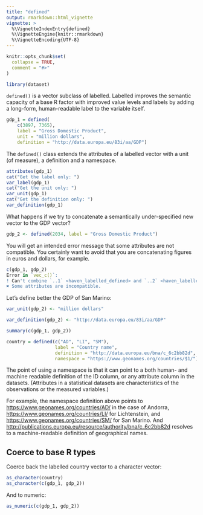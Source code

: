 ```yaml
---
title: "defined"
output: rmarkdown::html_vignette
vignette: >
  %\VignetteIndexEntry{defined}
  %\VignetteEngine{knitr::rmarkdown}
  %\VignetteEncoding{UTF-8}
---
```


```r
knitr::opts_chunk$set(
  collapse = TRUE,
  comment = "#>"
)
```

```r
library(dataset)
```

`defined()` is a vector subclass of labelled. Labelled improves the semantic capacity of a base R factor with improved value levels and labels by adding a long-form, human-readable label to the variable itself.

```r
gdp_1 = defined(
    c(3897, 7365), 
    label = "Gross Domestic Product", 
    unit = "million dollars", 
    definition = "http://data.europa.eu/83i/aa/GDP")
```

The `defined()` class extends the attributes of a labelled vector with a unit (of measure), a definition and a namespace. 

```r
attributes(gdp_1)
cat("Get the label only: ")
var_label(gdp_1)
cat("Get the unit only: ")
var_unit(gdp_1)
cat("Get the definition only: ")
var_definition(gdp_1)
```
What happens if we try to concatenate a semantically under-specified new vector to the GDP vector?

```r
gdp_2 <- defined(2034, label = "Gross Domestic Product")
```

You will get an intended error message that some attributes are not compatible. You certainly want to avoid that you are concatenating figures in euros and dollars, for example.

```r
c(gdp_1, gdp_2)
Error in `vec_c()`:
! Can't combine `..1` <haven_labelled_defined> and `..2` <haven_labelled_defined>.
✖ Some attributes are incompatible.
```

Let's define better the GDP of San Marino:

```r
var_unit(gdp_2) <- "million dollars"
```


```r
var_definition(gdp_2) <- "http://data.europa.eu/83i/aa/GDP"
```

```r
summary(c(gdp_1, gdp_2))
```
```r
country = defined(c("AD", "LI", "SM"), 
                  label = "Country name", 
                  definition = "http://data.europa.eu/bna/c_6c2bb82d", 
                  namespace = "https://www.geonames.org/countries/$1/")
```

The point of using a namespace is that it can point to a both human- and machine readable definition of the ID column, or any attribute column in the datasets. (Attributes in a statistical datasets are characteristics of the observations or the measured variables.)

For example, the namespace definition above points to <https://www.geonames.org/countries/AD/> in the case of Andorra, <https://www.geonames.org/countries/LI/> for Lichtenstein, and <https://www.geonames.org/countries/SM/> for San Marino. And <http://publications.europa.eu/resource/authority/bna/c_6c2bb82d> resolves to a machine-readable definition of geographical names.

## Coerce to base R types

Coerce back the labelled country vector to a character vector:

```r
as_character(country)
as_character(c(gdp_1, gdp_2))
```
And to numeric:

```r
as_numeric(c(gdp_1, gdp_2))
```
